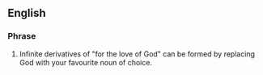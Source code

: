 {{rfc}}
==English==
===Phrase===
#Infinite derivatives of "for the love of God" can be formed by replacing God with your favourite noun of choice.